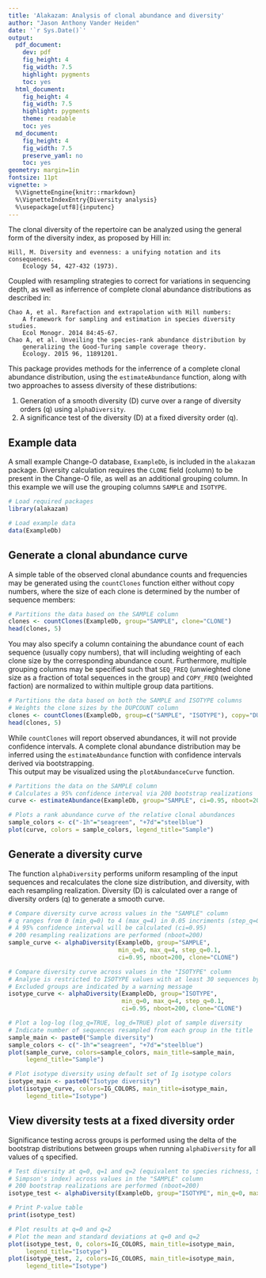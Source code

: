 ```yaml
---
title: 'Alakazam: Analysis of clonal abundance and diversity'
author: "Jason Anthony Vander Heiden"
date: '`r Sys.Date()`'
output:
  pdf_document:
    dev: pdf
    fig_height: 4
    fig_width: 7.5
    highlight: pygments
    toc: yes
  html_document:
    fig_height: 4
    fig_width: 7.5
    highlight: pygments
    theme: readable
    toc: yes
  md_document:
    fig_height: 4
    fig_width: 7.5
    preserve_yaml: no
    toc: yes
geometry: margin=1in
fontsize: 11pt
vignette: >
  %\VignetteEngine{knitr::rmarkdown}
  %\VignetteIndexEntry{Diversity analysis}
  %\usepackage[utf8]{inputenc}
---
```


The clonal diversity of the repertoire can be analyzed using the general form
of the diversity index, as proposed by Hill in:

    Hill, M. Diversity and evenness: a unifying notation and its consequences. 
        Ecology 54, 427-432 (1973).

Coupled with resampling strategies to correct for variations in sequencing 
depth, as well as inferrence of complete clonal abundance distributions as 
described in:

    Chao A, et al. Rarefaction and extrapolation with Hill numbers: 
        A framework for sampling and estimation in species diversity studies. 
        Ecol Monogr. 2014 84:45-67.
    Chao A, et al. Unveiling the species-rank abundance distribution by 
        generalizing the Good-Turing sample coverage theory. 
        Ecology. 2015 96, 11891201.

This package provides methods for the inferrence of a complete clonal 
abundance distribution, using the `estimateAbundance` function, along with 
two approaches to assess diversity of these distributions: 

1. Generation of a smooth diversity (D) curve over a range of diversity orders (q) 
using `alphaDiversity`.
2. A significance test of the diversity (D) at a fixed diversity order (q).


## Example data

A small example Change-O database, `ExampleDb`, is included in the `alakazam` package. 
Diversity calculation requires the `CLONE` field (column) to be present in the 
Change-O file, as well as an additional grouping column. In this example we 
will use the grouping columns `SAMPLE` and `ISOTYPE`.

```r
# Load required packages
library(alakazam)

# Load example data
data(ExampleDb)
```

## Generate a clonal abundance curve

A simple table of the observed clonal abundance counts and frequencies may be
generated using the `countClones` function either without copy numbers, where
the size of each clone is determined by the number of sequence members:

```r
# Partitions the data based on the SAMPLE column
clones <- countClones(ExampleDb, group="SAMPLE", clone="CLONE")
head(clones, 5)
```

You may also specify a column containing the abundance count of each sequence 
(usually copy numbers), that will including weighting of each clone size by the 
corresponding abundance count. Furthermore, multiple grouping columns may be
specified such that `SEQ_FREQ` (unwieghted clone size as a fraction
of total sequences in the group) and `COPY_FREQ` (weighted faction) are 
normalized to within multiple group data partitions.

```r
# Partitions the data based on both the SAMPLE and ISOTYPE columns
# Weights the clone sizes by the DUPCOUNT column
clones <- countClones(ExampleDb, group=c("SAMPLE", "ISOTYPE"), copy="DUPCOUNT", clone="CLONE")
head(clones, 5)
```

While `countClones` will report observed abundances, it will not provide confidence 
intervals. A complete clonal abundance distribution may be inferred using the 
`estimateAbundance` function with confidence intervals derived via bootstrapping.  
This output may be visualized using the `plotAbundanceCurve` function.

```r
# Partitions the data on the SAMPLE column
# Calculates a 95% confidence interval via 200 bootstrap realizations
curve <- estimateAbundance(ExampleDb, group="SAMPLE", ci=0.95, nboot=200, clone="CLONE")
```

```r
# Plots a rank abundance curve of the relative clonal abundances
sample_colors <- c("-1h"="seagreen", "+7d"="steelblue")
plot(curve, colors = sample_colors, legend_title="Sample")
```

## Generate a diversity curve

The function `alphaDiversity` performs uniform resampling of the input 
sequences and recalculates the clone size distribution, and diversity, with each 
resampling realization. Diversity (D) is calculated over a range of diversity 
orders (q) to generate a smooth curve.

```r
# Compare diversity curve across values in the "SAMPLE" column
# q ranges from 0 (min_q=0) to 4 (max_q=4) in 0.05 incriments (step_q=0.05)
# A 95% confidence interval will be calculated (ci=0.95)
# 200 resampling realizations are performed (nboot=200)
sample_curve <- alphaDiversity(ExampleDb, group="SAMPLE",
                               min_q=0, max_q=4, step_q=0.1,
                               ci=0.95, nboot=200, clone="CLONE")

# Compare diversity curve across values in the "ISOTYPE" column
# Analyse is restricted to ISOTYPE values with at least 30 sequences by min_n=30
# Excluded groups are indicated by a warning message
isotype_curve <- alphaDiversity(ExampleDb, group="ISOTYPE",
                                min_q=0, max_q=4, step_q=0.1,
                                ci=0.95, nboot=200, clone="CLONE")
```

```r
# Plot a log-log (log_q=TRUE, log_d=TRUE) plot of sample diversity
# Indicate number of sequences resampled from each group in the title
sample_main <- paste0("Sample diversity")
sample_colors <- c("-1h"="seagreen", "+7d"="steelblue")
plot(sample_curve, colors=sample_colors, main_title=sample_main, 
     legend_title="Sample")

# Plot isotype diversity using default set of Ig isotype colors
isotype_main <- paste0("Isotype diversity")
plot(isotype_curve, colors=IG_COLORS, main_title=isotype_main, 
     legend_title="Isotype")
```


## View diversity tests at a fixed diversity order

Significance testing across groups is performed using the delta of the bootstrap
distributions between groups when running `alphaDiversity` for all values of `q` 
specified.

```r
# Test diversity at q=0, q=1 and q=2 (equivalent to species richness, Shannon entropy, 
# Simpson's index) across values in the "SAMPLE" column
# 200 bootstrap realizations are performed (nboot=200)
isotype_test <- alphaDiversity(ExampleDb, group="ISOTYPE", min_q=0, max_q=2, step_q=1, nboot=200, clone="CLONE")

# Print P-value table
print(isotype_test)

# Plot results at q=0 and q=2
# Plot the mean and standard deviations at q=0 and q=2
plot(isotype_test, 0, colors=IG_COLORS, main_title=isotype_main, 
     legend_title="Isotype")
plot(isotype_test, 2, colors=IG_COLORS, main_title=isotype_main, 
     legend_title="Isotype")
```
